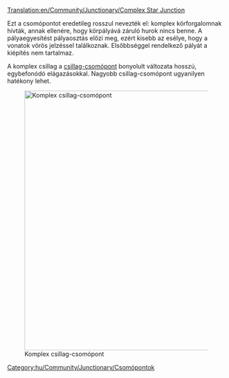 [[Translation:en/Community/Junctionary/Complex Star Junction]]

{{hu/Community/Junctionary/Csomópontmenü}}
Ezt a csomópontot eredetileg rosszul nevezték el: komplex körforgalomnak hívták, annak ellenére, hogy körpályává záruló hurok nincs benne. A pályaegyesítést pályaosztás előzi meg, ezért kisebb az esélye, hogy a vonatok vörös jelzéssel találkoznak. Elsőbbséggel rendelkező pályát a kiépítés nem tartalmaz.

A komplex csillag a [[hu/Community/Junctionary/Csomópont/Csillag|csillag-csomópont]] bonyolult változata hosszú, egybefonódó elágazásokkal. Nagyobb csillag-csomópont ugyanilyen hatékony lehet.

[[File:en/Community/Junctionary/Lgroundabout.png|none|thumb|600px|Komplex csillag-csomópont]]

{{hu/Community/Junctionary/Csomópontok tulajdonságai|Drága|3|0|1|1|1|1|0|0|0|0|0||Vonat lerobbanása csak a saját pályájára van hatással.|
*Sok vonat egyidejű kezelésére képes.
*Megépítéséhez rengeteg helyre van szükség.
}}

[[Category:hu/Community/Junctionary/Csomópontok]]